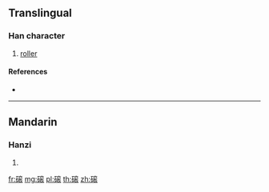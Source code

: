 {{character info/new}}
==Translingual==

===Han character===
{{Han char|rn=112|rad=石|as=10|sn=15|four=|canj=MRYCV}}

# [[roller]]

====References====
* {{Han ref|kx=0835.061|hdz=42449.050|uh=78D9|ud=30937}}

----

==Mandarin==

===Hanzi===
{{cmn-hanzi|pin=[[gǔn]] ([[gun3]])|wg=kun<sup>3</sup>}}

# {{defn|lang=cmn|sort=石10}}

[[fr:磙]]
[[mg:磙]]
[[pl:磙]]
[[th:磙]]
[[zh:磙]]
